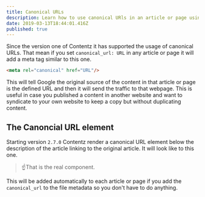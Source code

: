 ```yaml
---
title: Canonical URLs
description: Learn how to use canonical URls in an article or page using Contentz
date: 2019-03-13T18:44:01.416Z
published: true
---
```



Since the version one of Contentz it has supported the usage of canonical URLs. That mean if you set `canonical_url: URL` in any article or page it will add a meta tag similar to this one.

```html
<meta rel="canonical" href="URL"/>
```

This will tell Google the original source of the content in that article or page is the defined URL and then it will send the traffic to that webpage. This is useful in case you published a content in another website and want to syndicate to your own website to keep a copy but without duplicating content.

## The Canoncial URL element

Starting version `2.7.0` Contentz render a canonical URL element below the description of the article linking to the original article. It will look like to this one.

<CanonicalURL value="https://contentz.tech" />

> ☝️That is the real component.

This will be added automatically to each article or page if you add the `canonical_url` to the file metadata so you don't have to do anything.
